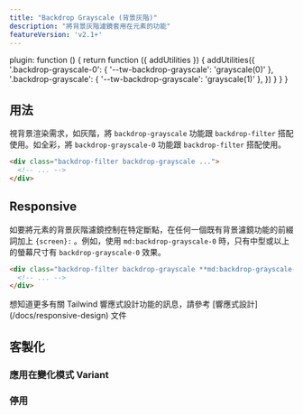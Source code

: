 ```yaml
---
title: "Backdrop Grayscale (背景灰階)"
description: "將背景灰階濾鏡套用在元素的功能"
featureVersion: 'v2.1+'
---
```



  plugin: function () {
    return function ({ addUtilities }) {
      addUtilities({
        '.backdrop-grayscale-0': { '--tw-backdrop-grayscale': 'grayscale(0)' },
        '.backdrop-grayscale': { '--tw-backdrop-grayscale': 'grayscale(1)' },
      })
    }
  }
}

## 用法

<!-- Use the `backdrop-grayscale` and `backdrop-grayscale-0` utilities alongside the `backdrop-filter` utility to whether an element's backdrop should be rendered as grayscale or in full color. -->
視背景渲染需求，如灰階，將 `backdrop-grayscale` 功能跟 `backdrop-filter` 搭配使用。如全彩，將 `backdrop-grayscale-0` 功能跟 `backdrop-filter` 搭配使用。

```html
<div class="backdrop-filter backdrop-grayscale ...">
  <!-- ... -->
</div>
```

## Responsive

<!-- To control an element's backdrop grayscale filter at a specific breakpoint, add a `{screen}:` prefix to any existing backdrop grayscale utility. For example, use `md:backdrop-grayscale-0` to apply the `backdrop-grayscale-0` utility at only medium screen sizes and above. -->
如要將元素的背景灰階濾鏡控制在特定斷點，在任何一個既有背景濾鏡功能的前綴詞加上 `{screen}:` 。例如，使用 `md:backdrop-grayscale-0` 時，只有中型或以上的螢幕尺寸有 `backdrop-grayscale-0` 效果。

```html
<div class="backdrop-filter backdrop-grayscale **md:backdrop-grayscale-0** ...">
  <!-- ... -->
</div>
```

想知道更多有關 Tailwind 響應式設計功能的訊息，請參考 [響應式設計] (/docs/responsive-design) 文件

## 客製化

### 應用在變化模式 Variant

<Variants plugin="backdropGrayscale" name="backdrop grayscale" />

### 停用

<Disabling plugin="backdropGrayscale" name="backdrop grayscale" />
